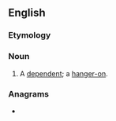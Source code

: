 ==English==

===Etymology===
{{compound|en|hang|by}}

===Noun===
{{en-noun|s|hang-bies}}

# {{lb|en|derogatory|obsolete}} A [[dependent]]; a [[hanger-on]].
#: {{rfquotek|lang=en|Ben Jonson}}

===Anagrams===
* {{anagrams|en|a=abghny|bhangy}}